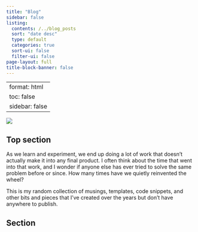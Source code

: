 ```yaml
---
title: "Blog"
sidebar: false
listing:
  contents: /../blog_posts
  sort: "date desc"
  type: default
  categories: true
  sort-ui: false
  filter-ui: false
page-layout: full
title-block-banner: false
---
```


---
format: html
toc: false
sidebar: false
---

:::::: {.grid .justify-content-space-evenly .text-center}
::::: {.g-col-4 .align-self-center}
![](https://via.placeholder.com/500x450)
:::::

::::: {.g-col-8 .align-self-center}
# Top section

As we learn and experiment, we end up doing a lot of work that doesn't actually make it into any final product. I often think about the time that went into that work, and I wonder if anyone else has ever tried to solve the same problem before or since. How many times have we quietly reinvented the wheel?

This is my random collection of musings, templates, code snippets, and other bits and pieces that I've created over the years but don't have anywhere to publish. 
:::::
::::::

::: {.line-behind .column-screen-inset}
::: span
:::
## Section
:::



